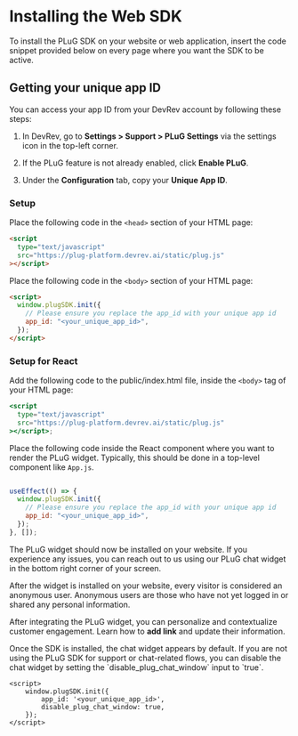 # Installing the Web SDK 

To install the PLuG SDK on your website or web application, insert the code snippet provided below on every page where you want the SDK to be active.

## Getting your unique app ID

You can access your app ID from your DevRev account by following these steps:
1. In DevRev, go to **Settings > Support > PLuG Settings** via the settings icon in the top-left corner.

2. If the PLuG feature is not already enabled, click **Enable PLuG**.

3. Under the **Configuration** tab, copy your **Unique App ID**.

### Setup 

Place the following code in the `<head>` section of your HTML page:
```html
<script
  type="text/javascript"
  src="https://plug-platform.devrev.ai/static/plug.js"
></script>
```

Place the following code in the `<body>` section of your HTML page:

```html
<script>
  window.plugSDK.init({
    // Please ensure you replace the app_id with your unique app id
    app_id: "<your_unique_app_id>",
  });
</script>
```

### Setup for React

Add the following code to the public/index.html file, inside the `<body>` tag of your HTML page:

```jsx
<script
  type="text/javascript"
  src="https://plug-platform.devrev.ai/static/plug.js"
></script>;
```

Place the following code inside the React component where you want to render the PLuG widget. Typically, this should be done in a top-level component like `App.js`.

```jsx

useEffect(() => {
  window.plugSDK.init({
    // Please ensure you replace the app_id with your unique app id
    app_id: "<your_unique_app_id>",
  });
}, []);
```

The PLuG widget should now be installed on your website. If you experience any issues, you can reach out to us using our PLuG chat widget in the bottom right corner of your screen.

After the widget is installed on your website, every visitor is considered an anonymous user. Anonymous users are those who have not yet logged in or shared any personal information.

After integrating the PLuG widget, you can personalize and contextualize customer engagement. Learn how to **add link** and update their information.

<Callout intent="note">
Once the SDK is installed, the chat widget appears by default. If you are not using the PLuG SDK for support or chat-related flows, you can disable the chat widget by setting the `disable_plug_chat_window` input to `true`.
</Callout>

```
<script>
    window.plugSDK.init({
        app_id: '<your_unique_app_id>',
        disable_plug_chat_window: true,
    });
</script>
```
